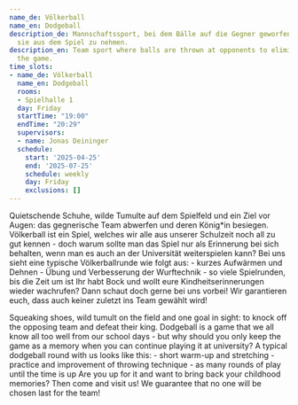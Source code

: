 ```yaml
---
name_de: Völkerball
name_en: Dodgeball
description_de: Mannschaftssport, bei dem Bälle auf die Gegner geworfen werden, um
  sie aus dem Spiel zu nehmen.
description_en: Team sport where balls are thrown at opponents to eliminate them from
  the game.
time_slots:
- name_de: Völkerball
  name_en: Dodgeball
  rooms:
  - Spielhalle 1
  day: Friday
  startTime: "19:00"
  endTime: "20:29"
  supervisors:
  - name: Jonas Deininger
  schedule:
    start: '2025-04-25'
    end: '2025-07-25'
    schedule: weekly
    day: Friday
    exclusions: []
---
```


<Locale value="de">
 

 Quietschende Schuhe, wilde Tumulte auf dem Spielfeld und ein Ziel vor Augen: das
gegnerische Team abwerfen und deren König*in besiegen. Völkerball ist ein Spiel,
welches wir alle aus unserer Schulzeit noch all zu gut kennen - doch warum
sollte man das Spiel nur als Erinnerung bei sich behalten, wenn man es auch an
der Universität weiterspielen kann? Bei uns sieht eine typische Völkerballrunde
wie folgt aus: - kurzes Aufwärmen und Dehnen - Übung und Verbesserung der
Wurftechnik - so viele Spielrunden, bis die Zeit um ist Ihr habt Bock und wollt
eure Kindheitserinnerungen wieder wachrufen? Dann schaut doch gerne bei uns
vorbei! Wir garantieren euch, dass auch keiner zuletzt ins Team gewählt wird!

</Locale>
<Locale value="en">
 

 Squeaking shoes, wild tumult on the field and one goal in sight: to knock off
the opposing team and defeat their king. Dodgeball is a game that we all know
all too well from our school days - but why should you only keep the game as a
memory when you can continue playing it at university? A typical dodgeball round
with us looks like this: - short warm-up and stretching - practice and
improvement of throwing technique - as many rounds of play until the time is up
Are you up for it and want to bring back your childhood memories? Then come and
visit us! We guarantee that no one will be chosen last for the team!

</Locale>

